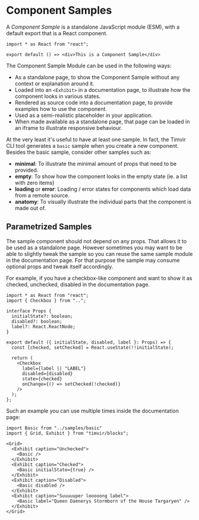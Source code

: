 
# Component Samples

A _Component Sample_ is a standalone JavaScript module (ESM), with a default export that is a React component.

```
import * as React from "react";

export default () => <div>This is a Component Sample</div>
```

The Component Sample Module can be used in the following ways:

- As a standalone page, to show the Component Sample without any context or explanation around it.
- Loaded into an `<Exhibit>` in a documentation page, to illustrate how the component looks in various states.
- Rendered as source code into a documentation page, to provide examples how to use the component.
- Used as a semi-realistic placeholder in your application.
- When made available as a standalone page, that page can be loaded in an iframe to illustrate responsive behaviour.

At the very least it's useful to have at least one sample. In fact, the Timvir CLI tool generates a `basic` sample
when you create a new component. Besides the basic sample, consider other samples such as:

- **minimal**: To illustrate the minimal amount of props that need to be provided.
- **empty**: To show how the component looks in the empty state (ie. a list with zero items)
- **loading** or **error**: Loading / error states for components which load data from a remote source.
- **anatomy**: To visually illustrate the individual parts that the component is made out of.

## Parametrized Samples

The sample component should not depend on any props. That allows it to be used as a standalone page. However sometimes
you may want to be able to slightly tweak the sample so you can reuse the same sample module in the documentation page.
For that purpose the sample may consume optional props and tweak itself accordingly.

For example, if you have a checkbox-like component and want to show it as checked, unchecked, disabled in the documentation
page.

```
import * as React from "react";
import { Checkbox } from "..";

interface Props {
  initialState?: boolean;
  disabled?: boolean;
  label?: React.ReactNode;
}

export default ({ initialState, disabled, label }: Props) => {
  const [checked, setChecked] = React.useState(!!initialState);

  return (
    <Checkbox
      label={label || "LABEL"}
      disabled={disabled}
      state={checked}
      onChange={() => setChecked(!checked)}
    />
  );
};
```

Such an example you can use multiple times inside the documentation page:

```
import Basic from "../samples/basic"
import { Grid, Exhibit } from "timvir/blocks";

<Grid>
  <Exhibit caption="Unchecked">
    <Basic />
  </Exhibit>
  <Exhibit caption="Checked">
    <Basic initialState={true} />
  </Exhibit>
  <Exhibit caption="Disabled">
    <Basic disabled />
  </Exhibit>
  <Exhibit caption="Suuuuuper looooong label">
    <Basic label="Queen Daenerys Stormborn of the House Targaryen" />
  </Exhibit>
</Grid>
```

